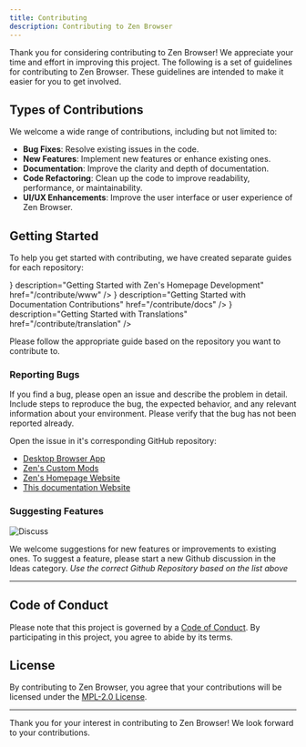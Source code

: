 ```yaml
---
title: Contributing
description: Contributing to Zen Browser
---
```



Thank you for considering contributing to Zen Browser! We appreciate your time and effort in improving this project. The following is a set of guidelines for contributing to Zen Browser. These guidelines are intended to make it easier for you to get involved.

## Types of Contributions

We welcome a wide range of contributions, including but not limited to:

- **Bug Fixes**: Resolve existing issues in the code.
- **New Features**: Implement new features or enhance existing ones.
- **Documentation**: Improve the clarity and depth of documentation.
- **Code Refactoring**: Clean up the code to improve readability, performance, or maintainability.
- **UI/UX Enhancements**: Improve the user interface or user experience of Zen Browser.

## Getting Started

To help you get started with contributing, we have created separate guides for each repository:

<Cards>
  <Card title="www" icon={<GlobeIcon />} description="Getting Started with Zen's Homepage Development" href="/contribute/www" />
  <Card title="docs" icon={<BookIcon />} description="Getting Started with Documentation Contributions" href="/contribute/docs" />
  <Card title="translation" icon={<BookAIcon />} description="Getting Started with Translations" href="/contribute/translation" />
</Cards>


Please follow the appropriate guide based on the repository you want to contribute to.

### Reporting Bugs

If you find a bug, please open an issue and describe the problem in detail. Include steps to reproduce the bug, the expected behavior, and any relevant information about your environment. Please verify that the bug has not been reported already.

<Callout type="info">
Open the issue in it's corresponding GitHub repository:

- [Desktop Browser App](https://github.com/zen-browser/desktop/issues)
- [Zen's Custom Mods](https://github.com/zen-browser/theme-store)
- [Zen's Homepage Website](https://github.com/zen-browser/www)
- [This documentation Website](https://github.com/zen-browser/docs)
</Callout>

### Suggesting Features

![Discuss](/assets/contribute/discuss.png)

We welcome suggestions for new features or improvements to existing ones. To suggest a feature, please start a new Github discussion in the Ideas category.
_Use the correct Github Repository based on the list above_

---

## Code of Conduct

Please note that this project is governed by a [Code of Conduct](/contribute/code-of-conduct). By participating in this project, you agree to abide by its terms.

## License

By contributing to Zen Browser, you agree that your contributions will be licensed under the [MPL-2.0 License](https://github.com/zen-browser/desktop/blob/main/LICENSE).

---

Thank you for your interest in contributing to Zen Browser! We look forward to your contributions.
